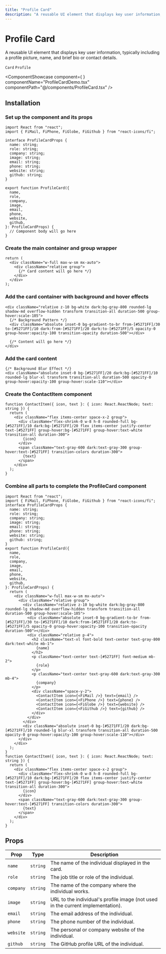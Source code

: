 ```yaml
---
title: "Profile Card"
description: "A reusable UI element that displays key user information, typically including a profile picture, name, and brief bio or contact details."
---
```




# Profile Card

<p className="opacity-80 text-lg">A reusable UI element that displays key user information, typically including a profile picture, name, and brief bio or contact details.</p>

`Card` `Profile`

<ComponentShowcase
  component={
    <ProfileCard
      name="Jane Doe"
      role="Senior Developer"
      company="TechCorp Inc."
      image="https://example.com/jane-doe.jpg"
      email="jane@example.com"
      phone="+1 (555) 123-4567"
      website="www.janedoe.com"
      github="janedoe"
    />
  }
  componentName="ProfileCardDemo.tsx"
  componentPath="@/components/ProfileCard.tsx"
/>

## Installation

<Steps>

### Set up the component and its props
 
```tsx
import React from "react";
import { FiMail, FiPhone, FiGlobe, FiGithub } from "react-icons/fi";

interface ProfileCardProps {
  name: string;
  role: string;
  company: string;
  image: string;
  email: string;
  phone: string;
  website: string;
  github: string;
}

export function ProfileCard({
  name,
  role,
  company,
  image,
  email,
  phone,
  website,
  github,
}: ProfileCardProps) {
  // Component body will go here
}
```
 
### Create the main container and group wrapper

```tsx
return (
  <div className="w-full max-w-sm mx-auto">
    <div className="relative group">
      {/* Card content will go here */}
    </div>
  </div>
);
```

### Add the card container with background and hover effects

```tsx
<div className="relative z-10 bg-white dark:bg-gray-800 rounded-lg shadow-md overflow-hidden transform transition-all duration-500 group-hover:scale-105">
  {/* Background Pattern */}
  <div className="absolute inset-0 bg-gradient-to-br from-[#5271FF]/30 to-[#5271FF]/10 dark:from-[#5271FF]/20 dark:to-[#5271FF]/5 opacity-0 group-hover:opacity-100 transition-opacity duration-500"></div>
  
  {/* Content will go here */}
</div>
```

### Add the card content

```tsx
{/* Background Blur Effect */}
<div className="absolute inset-0 bg-[#5271FF]/20 dark:bg-[#5271FF]/10 rounded-lg blur-xl transform transition-all duration-500 opacity-0 group-hover:opacity-100 group-hover:scale-110"></div>
```

### Create the ContactItem component

```tsx
function ContactItem({ icon, text }: { icon: React.ReactNode; text: string }) {
  return (
    <div className="flex items-center space-x-2 group">
      <div className="flex-shrink-0 w-8 h-8 rounded-full bg-[#5271FF]/10 dark:bg-[#5271FF]/20 flex items-center justify-center text-[#5271FF] group-hover:bg-[#5271FF] group-hover:text-white transition-all duration-300">
        {icon}
      </div>
      <span className="text-gray-600 dark:text-gray-300 group-hover:text-[#5271FF] transition-colors duration-300">
        {text}
      </span>
    </div>
  );
}
```

### Combine all parts to complete the ProfileCard component

```tsx filename="ProfileCard.tsx" showLineNumbers 
import React from "react";
import { FiMail, FiPhone, FiGlobe, FiGithub } from "react-icons/fi";
interface ProfileCardProps {
  name: string;
  role: string;
  company: string;
  image: string;
  email: string;
  phone: string;
  website: string;
  github: string;
}
export function ProfileCard({
  name,
  role,
  company,
  image,
  email,
  phone,
  website,
  github,
}: ProfileCardProps) {
  return (
    <div className="w-full max-w-sm mx-auto">
      <div className="relative group">
        <div className="relative z-10 bg-white dark:bg-gray-800 rounded-lg shadow-md overflow-hidden transform transition-all duration-500 group-hover:scale-105">
          <div className="absolute inset-0 bg-gradient-to-br from-[#5271FF]/30 to-[#5271FF]/10 dark:from-[#5271FF]/20 dark:to-[#5271FF]/5 opacity-0 group-hover:opacity-100 transition-opacity duration-500"></div>
          <div className="relative p-4">
            <h2 className="text-xl font-bold text-center text-gray-800 dark:text-white mb-1">
              {name}
            </h2>
            <p className="text-center text-[#5271FF] font-medium mb-2">
              {role}
            </p>
            <p className="text-center text-gray-600 dark:text-gray-300 mb-4">
              {company}
            </p>
            <div className="space-y-2">
              <ContactItem icon={<FiMail />} text={email} />
              <ContactItem icon={<FiPhone />} text={phone} />
              <ContactItem icon={<FiGlobe />} text={website} />
              <ContactItem icon={<FiGithub />} text={github} />
            </div>
          </div>
        </div>
        <div className="absolute inset-0 bg-[#5271FF]/20 dark:bg-[#5271FF]/10 rounded-lg blur-xl transform transition-all duration-500 opacity-0 group-hover:opacity-100 group-hover:scale-110"></div>
      </div>
    </div>
  );
}
function ContactItem({ icon, text }: { icon: React.ReactNode; text: string }) {
  return (
    <div className="flex items-center space-x-2 group">
      <div className="flex-shrink-0 w-8 h-8 rounded-full bg-[#5271FF]/10 dark:bg-[#5271FF]/20 flex items-center justify-center text-[#5271FF] group-hover:bg-[#5271FF] group-hover:text-white transition-all duration-300">
        {icon}
      </div>
      <span className="text-gray-600 dark:text-gray-300 group-hover:text-[#5271FF] transition-colors duration-300">
        {text}
      </span>
    </div>
  );
}
```

</Steps>

## Props

| Prop    | Type   | Description                                          |
|---------|--------|------------------------------------------------------|
| `name`  | `string` | The name of the individual displayed in the card.   |
| `role`  | `string` | The job title or role of the individual.            |
| `company` | `string` | The name of the company where the individual works. |
| `image` | `string` | URL to the individual's profile image (not used in the current implementation). |
| `email` | `string` | The email address of the individual.                |
| `phone` | `string` | The phone number of the individual.                 |
| `website` | `string` | The personal or company website of the individual.  |
| `github` | `string` | The GitHub profile URL of the individual.           |

